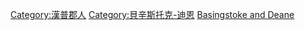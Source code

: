[[Category:漢普郡人|Category:漢普郡人]]
[[Category:貝辛斯托克-迪恩|Category:貝辛斯托克-迪恩]]
[[Category:依英格蘭轄區劃分的人物|Basingstoke and Deane]]
